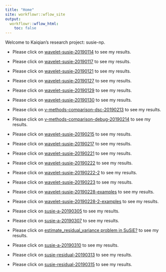 ```yaml
---
title: "Home"
site: workflowr::wflow_site
output:
  workflowr::wflow_html:
    toc: false
---
```


Welcome to Kaiqian's research project: susie-np.

* Please click on [wavelet-susie-20190114](UDWT.html) to see my results.

* Please click on [wavelet-susie-20190117](wavelet-susie-20190117.html) to see my results.

* Please click on [wavelet-susie-20190121](wavelet-susie-20190121.html) to see my results.

* Please click on [wavelet-susie-20190127](wavelet-susie-20190127.html) to see my results.

* Please click on [wavelet-susie-20190129](wavelet-susie-20190129.html) to see my results.

* Please click on [wavelet-susie-20190130](wavelet-susie-20190130.html) to see my results.

* Please click on [v-methods-comparison-dsc-20190213](v_methods_comparison_dsc_20190213.html) to see my results.

* Please click on [v-methods-comparison-debug-20190214](v_methods_comparison_debug_20190214.html) to see my results.

* Please click on [wavelet-susie-20190215](wavelet-susie-20190215.html) to see my results.

* Please click on [wavelet-susie-20190217](wavelet-susie-20190217.html) to see my results.

* Please click on [wavelet-susie-20190221](wavelet-susie-20190221.html) to see my results.

* Please click on [wavelet-susie-20190222](wavelet-susie-20190222.html) to see my results.

* Please click on [wavelet-susie-20190222-2](wavelet-susie-20190222-2.html) to see my results.

* Please click on [wavelet-susie-20190223](wavelet-susie-20190223.html) to see my results.

* Please click on [wavelet-susie-20190228-examples](wavelet-susie-20190228.html) to see my results.

* Please click on [wavelet-susie-20190228-2-examples](wavelet-susie-20190228-2.html) to see my results.

* Please click on [susie-a-20190305](susie-a-20190305.html) to see my results.

* Please click on [susie-a-20190307](susie-a-20190307.html) to see my results.

* Please click on [estimate_residual_variance problem in SuSiE?](susie-a-20190309.html) to see my results.

* Please click on [susie-a-20190310](susie-a-20190310.html) to see my results.

* Please click on [susie-residual-20190313](susie-residual-20190313.html) to see my results.

* Please click on [susie-residual-20190315](susie-residual-20190315.html) to see my results.
